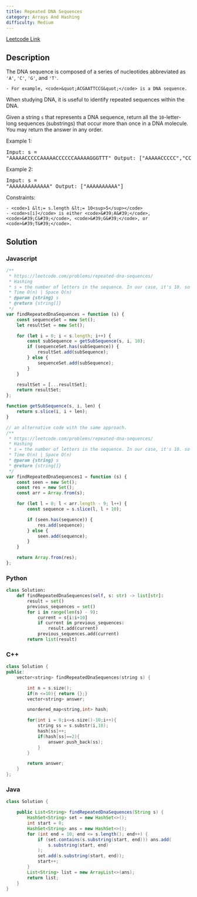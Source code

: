 ```yaml
---
title: Repeated DNA Sequences
category: Arrays And Hashing
difficulty: Medium
---
```


<Callout>

[Leetcode Link](https://leetcode.com/problems/repeated-dna-sequences)

</Callout>

## Description
The DNA sequence is composed of a series of nucleotides abbreviated as <code>&#39;A&#39;</code>, <code>&#39;C&#39;</code>, <code>&#39;G&#39;</code>, and <code>&#39;T&#39;</code>.


	- For example, <code>&quot;ACGAATTCCG&quot;</code> is a DNA sequence.


When studying DNA, it is useful to identify repeated sequences within the DNA.

Given a string <code>s</code> that represents a DNA sequence, return all the <code>10</code>-letter-long sequences (substrings) that occur more than once in a DNA molecule. You may return the answer in any order.

 
Example 1:
<br /><pre className="overflow-x-auto">Input: s = "AAAAACCCCCAAAAACCCCCCAAAAAGGGTTT"
Output: ["AAAAACCCCC","CCCCCAAAAA"]
</pre>Example 2:
<br /><pre className="overflow-x-auto">Input: s = "AAAAAAAAAAAAA"
Output: ["AAAAAAAAAA"]
</pre>
 
Constraints:


	- <code>1 &lt;= s.length &lt;= 10<sup>5</sup></code>
	- <code>s[i]</code> is either <code>&#39;A&#39;</code>, <code>&#39;C&#39;</code>, <code>&#39;G&#39;</code>, or <code>&#39;T&#39;</code>.



## Solution

### Javascript
```javascript
/**
 * https://leetcode.com/problems/repeated-dna-sequences/
 * Hashing
 * s = the number of letters in the sequence. In our case, it's 10. so the time complexity would be 10*n which boils down to n.
 * Time O(n) | Space O(n)
 * @param {string} s
 * @return {string[]}
 */
var findRepeatedDnaSequences = function (s) {
    const sequenceSet = new Set();
    let resultSet = new Set();

    for (let i = 0; i < s.length; i++) {
        const subSequence = getSubSequence(s, i, 10);
        if (sequenceSet.has(subSequence)) {
            resultSet.add(subSequence);
        } else {
            sequenceSet.add(subSequence);
        }
    }

    resultSet = [...resultSet];
    return resultSet;
};

function getSubSequence(s, i, len) {
    return s.slice(i, i + len);
}

// an alternative code with the same approach.
/**
 * https://leetcode.com/problems/repeated-dna-sequences/
 * Hashing
 * s = the number of letters in the sequence. In our case, it's 10. so the time complexity would be 10*n which boils down to n.
 * Time O(n) | Space O(n)
 * @param {string} s
 * @return {string[]}
 */
var findRepeatedDnaSequences1 = function (s) {
    const seen = new Set();
    const res = new Set();
    const arr = Array.from(s);

    for (let l = 0; l < arr.length - 9; l++) {
        const sequence = s.slice(l, l + 10);

        if (seen.has(sequence)) {
            res.add(sequence);
        } else {
            seen.add(sequence);
        }
    }

    return Array.from(res);
};

```
### Python
```python
class Solution:
    def findRepeatedDnaSequences(self, s: str) -> list[str]:
        result = set()
        previous_sequences = set()
        for i in range(len(s) - 9):
            current = s[i:i+10]
            if current in previous_sequences:
                result.add(current)
            previous_sequences.add(current)
        return list(result)

```
### C++
```cpp
class Solution {
public:
    vector<string> findRepeatedDnaSequences(string s) {

        int n = s.size();
        if(n <=10){ return {};}
        vector<string> answer;

        unordered_map<string,int> hash;

        for(int i = 0;i<=s.size()-10;i++){
            string ss = s.substr(i,10);
            hash[ss]++;
            if(hash[ss]==2){
                answer.push_back(ss);
            }
        }

        return answer;
    }
};
```
### Java
```java
class Solution {

    public List<String> findRepeatedDnaSequences(String s) {
        HashSet<String> set = new HashSet<>();
        int start = 0;
        HashSet<String> ans = new HashSet<>();
        for (int end = 10; end <= s.length(); end++) {
            if (set.contains(s.substring(start, end))) ans.add(
                s.substring(start, end)
            );
            set.add(s.substring(start, end));
            start++;
        }
        List<String> list = new ArrayList<>(ans);
        return list;
    }
}

```


